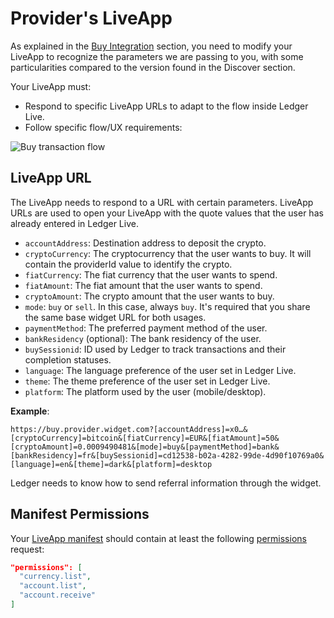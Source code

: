 
# Provider's LiveApp

As explained in the [Buy Integration](../buy) section, you need to modify your LiveApp to recognize the parameters we are passing to you, with some particularities compared to the version found in the Discover section.

Your LiveApp must:

- Respond to specific LiveApp URLs to adapt to the flow inside Ledger Live.
- Follow specific flow/UX requirements:

<Zoom>
  <img alt="Buy transaction flow" src="/exchange/buy-liveapp-flow.png" />
</Zoom>

## LiveApp URL

The LiveApp needs to respond to a URL with certain parameters. LiveApp URLs are used to open your LiveApp with the quote values that the user has already entered in Ledger Live.

- `accountAddress`: Destination address to deposit the crypto.
- `cryptoCurrency`: The cryptocurrency that the user wants to buy. It will contain the providerId value to identify the crypto.
- `fiatCurrency`: The fiat currency that the user wants to spend.
- `fiatAmount`: The fiat amount that the user wants to spend.
- `cryptoAmount`: The crypto amount that the user wants to buy.
- `mode`: `buy` or `sell`. In this case, always `buy`. It's required that you share the same base widget URL for both usages.
- `paymentMethod`: The preferred payment method of the user.
- `bankResidency` (optional): The bank residency of the user.
- `buySessionid`: ID used by Ledger to track transactions and their completion statuses.
- `language`: The language preference of the user set in Ledger Live.
- `theme`: The theme preference of the user set in Ledger Live.
- `platform`: The platform used by the user (mobile/desktop).

**Example**:

```
https://buy.provider.widget.com?[accountAddress]=x0…&[cryptoCurrency]=bitcoin&[fiatCurrency]=EUR&[fiatAmount]=50&[cryptoAmount]=0.0009490481&[mode]=buy&[paymentMethod]=bank&[bankResidency]=fr&[buySessionid]=cd12538-b02a-4282-99de-4d90f10769a0&[language]=en&[theme]=dark&[platform]=desktop
```

<Callout type="info" emoji="👉">
  Ledger needs to know how to send referral information through the widget.
</Callout>

## Manifest Permissions

Your [LiveApp manifest](../../../../docs/discover/wallet-api/appendix/manifest) should contain at least the following [permissions](../../../../docs/discover/wallet-api/appendix/manifest#permissions) request:

```json
"permissions": [
  "currency.list",
  "account.list",
  "account.receive"
]
```
